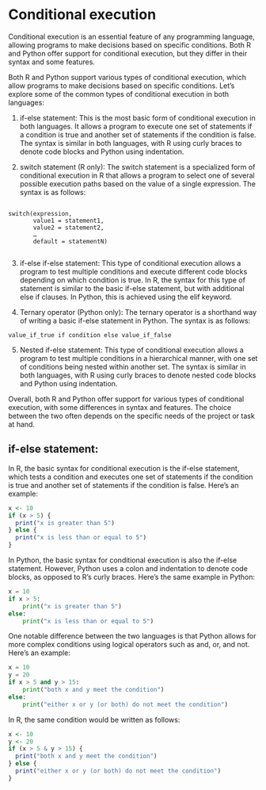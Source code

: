 # Conditional execution

Conditional execution is an essential feature of any programming language, allowing programs to make decisions based on specific conditions. Both R and Python offer support for conditional execution, but they differ in their syntax and some features.

Both R and Python support various types of conditional execution, which allow programs to make decisions based on specific conditions. Let's explore some of the common types of conditional execution in both languages:

1. if-else statement: This is the most basic form of conditional execution in both languages. It allows a program to execute one set of statements if a condition is true and another set of statements if the condition is false. The syntax is similar in both languages, with R using curly braces to denote code blocks and Python using indentation.


2. switch statement (R only): The switch statement is a specialized form of conditional execution in R that allows a program to select one of several possible execution paths based on the value of a single expression. The syntax is as follows:


```

switch(expression,
       value1 = statement1,
       value2 = statement2,
       …
       default = statementN)
       
```

3. if-else if-else statement: This type of conditional execution allows a program to test multiple conditions and execute different code blocks depending on which condition is true. In R, the syntax for this type of statement is similar to the basic if-else statement, but with additional else if clauses. In Python, this is achieved using the elif keyword.

4. Ternary operator (Python only): The ternary operator is a shorthand way of writing a basic if-else statement in Python. The syntax is as follows:

```
value_if_true if condition else value_if_false

```

5. Nested if-else statement: This type of conditional execution allows a program to test multiple conditions in a hierarchical manner, with one set of conditions being nested within another set. The syntax is similar in both languages, with R using curly braces to denote nested code blocks and Python using indentation.


Overall, both R and Python offer support for various types of conditional execution, with some differences in syntax and features. The choice between the two often depends on the specific needs of the project or task at hand.

##  if-else statement:

In R, the basic syntax for conditional execution is the if-else statement, which tests a condition and executes one set of statements if the condition is true and another set of statements if the condition is false. Here's an example:

```r
x <- 10
if (x > 5) {
  print("x is greater than 5")
} else {
  print("x is less than or equal to 5")
}
```

In Python, the basic syntax for conditional execution is also the if-else statement. However, Python uses a colon and indentation to denote code blocks, as opposed to R's curly braces. Here's the same example in Python:

```python

x = 10
if x > 5:
    print("x is greater than 5")
else:
    print("x is less than or equal to 5")

```

One notable difference between the two languages is that Python allows for more complex conditions using logical operators such as and, or, and not. Here's an example:


```python
x = 10
y = 20
if x > 5 and y > 15:
    print("both x and y meet the condition")
else:
    print("either x or y (or both) do not meet the condition")

```

In R, the same condition would be written as follows:


```r

x <- 10
y <- 20
if (x > 5 & y > 15) {
  print("both x and y meet the condition")
} else {
  print("either x or y (or both) do not meet the condition")
}

```